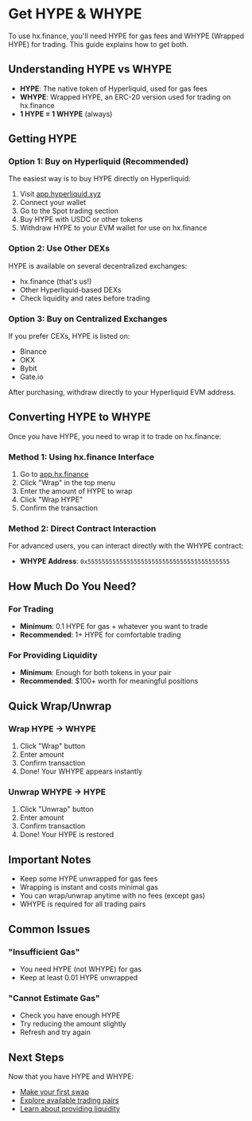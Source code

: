 # Get HYPE & WHYPE

To use hx.finance, you'll need HYPE for gas fees and WHYPE (Wrapped HYPE) for trading. This guide explains how to get both.

## Understanding HYPE vs WHYPE

- **HYPE**: The native token of Hyperliquid, used for gas fees
- **WHYPE**: Wrapped HYPE, an ERC-20 version used for trading on hx.finance
- **1 HYPE = 1 WHYPE** (always)

## Getting HYPE

### Option 1: Buy on Hyperliquid (Recommended)

The easiest way is to buy HYPE directly on Hyperliquid:

1. Visit [app.hyperliquid.xyz](https://app.hyperliquid.xyz)
2. Connect your wallet
3. Go to the Spot trading section
4. Buy HYPE with USDC or other tokens
5. Withdraw HYPE to your EVM wallet for use on hx.finance

### Option 2: Use Other DEXs

HYPE is available on several decentralized exchanges:
- hx.finance (that's us!)
- Other Hyperliquid-based DEXs
- Check liquidity and rates before trading

### Option 3: Buy on Centralized Exchanges

If you prefer CEXs, HYPE is listed on:
- Binance
- OKX
- Bybit
- Gate.io

After purchasing, withdraw directly to your Hyperliquid EVM address.


## Converting HYPE to WHYPE

Once you have HYPE, you need to wrap it to trade on hx.finance:

### Method 1: Using hx.finance Interface

1. Go to [app.hx.finance](https://app.hx.finance)
2. Click "Wrap" in the top menu
3. Enter the amount of HYPE to wrap
4. Click "Wrap HYPE"
5. Confirm the transaction

### Method 2: Direct Contract Interaction

For advanced users, you can interact directly with the WHYPE contract:
- **WHYPE Address**: `0x5555555555555555555555555555555555555555`

## How Much Do You Need?

### For Trading
- **Minimum**: 0.1 HYPE for gas + whatever you want to trade
- **Recommended**: 1+ HYPE for comfortable trading

### For Providing Liquidity
- **Minimum**: Enough for both tokens in your pair
- **Recommended**: $100+ worth for meaningful positions

## Quick Wrap/Unwrap

### Wrap HYPE → WHYPE
1. Click "Wrap" button
2. Enter amount
3. Confirm transaction
4. Done! Your WHYPE appears instantly

### Unwrap WHYPE → HYPE
1. Click "Unwrap" button
2. Enter amount
3. Confirm transaction
4. Done! Your HYPE is restored

## Important Notes

- Keep some HYPE unwrapped for gas fees
- Wrapping is instant and costs minimal gas
- You can wrap/unwrap anytime with no fees (except gas)
- WHYPE is required for all trading pairs

## Common Issues

### "Insufficient Gas"
- You need HYPE (not WHYPE) for gas
- Keep at least 0.01 HYPE unwrapped

### "Cannot Estimate Gas"
- Check you have enough HYPE
- Try reducing the amount slightly
- Refresh and try again


## Next Steps

Now that you have HYPE and WHYPE:
- [Make your first swap](/docs/getting-started/first-swap)
- [Explore available trading pairs](/docs/trading/available-pairs)
- [Learn about providing liquidity](/docs/liquidity/becoming-lp)